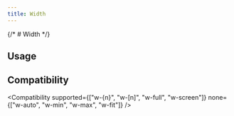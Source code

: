 ```yaml
---
title: Width
---
```



{/* # Width */}

## Usage

<Usage />

## Compatibility

<Compatibility
  supported={["w-{n}", "w-[n]", "w-full", "w-screen"]}
  none={["w-auto", "w-min", "w-max", "w-fit"]}
/>
